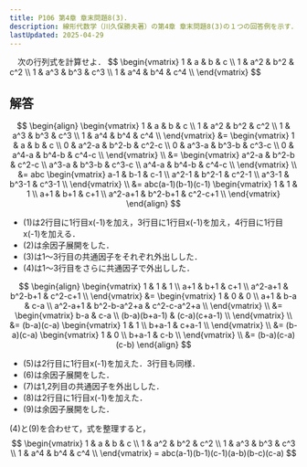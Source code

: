 ```yaml
---
title: P106 第4章 章末問題8(3)．
description: 線形代数学（川久保勝夫著）の第4章 章末問題8(3)の１つの回答例を示す．巻末の解答に途中計算がなく，不親切なので記しておく．
lastUpdated: 2025-04-29
---
```



<Card title="問題8(3)">
　次の行列式を計算せよ．
$$
\begin{vmatrix}
1 & a & b & c \\
1 & a^2 & b^2 & c^2 \\
1 & a^3 & b^3 & c^3 \\
1 & a^4 & b^4 & c^4 \\
\end{vmatrix}
$$
</Card>

## 解答

$$
\begin{align}
\begin{vmatrix}
1 & a & b & c \\
1 & a^2 & b^2 & c^2 \\
1 & a^3 & b^3 & c^3 \\
1 & a^4 & b^4 & c^4 \\
\end{vmatrix}
&=
\begin{vmatrix}
1 & a & b & c \\
0 & a^2-a & b^2-b & c^2-c \\
0 & a^3-a & b^3-b & c^3-c \\
0 & a^4-a & b^4-b & c^4-c \\
\end{vmatrix} \\
&=
\begin{vmatrix}
a^2-a & b^2-b & c^2-c \\
a^3-a & b^3-b & c^3-c \\
a^4-a & b^4-b & c^4-c \\
\end{vmatrix} \\
&=
abc
\begin{vmatrix}
a-1 & b-1 & c-1 \\
a^2-1 & b^2-1 & c^2-1 \\
a^3-1 & b^3-1 & c^3-1 \\
\end{vmatrix} \\
&=
abc(a-1)(b-1)(c-1)
\begin{vmatrix}
1 & 1 & 1 \\
a+1 & b+1 & c+1 \\
a^2-a+1 & b^2-b+1 & c^2-c+1 \\
\end{vmatrix}
\end{align}
$$

- (1)は2行目に1行目x(-1)を加え，3行目に1行目x(-1)を加え，4行目に1行目x(-1)を加える．
- (2)は余因子展開をした．
- (3)は1〜3行目の共通因子をそれぞれ外出しした．
- (4)は1〜3行目をさらに共通因子で外出しした．

$$
\begin{align}
\begin{vmatrix}
1 & 1 & 1 \\
a+1 & b+1 & c+1 \\
a^2-a+1 & b^2-b+1 & c^2-c+1 \\
\end{vmatrix}
&=
\begin{vmatrix}
1 & 0 & 0 \\
a+1 & b-a & c-a \\
a^2-a+1 & b^2-b-a^2+a & c^2-c-a^2+a \\
\end{vmatrix} \\
&=
\begin{vmatrix}
b-a & c-a \\
(b-a)(b+a-1) & (c-a)(c+a-1) \\
\end{vmatrix} \\
&=
(b-a)(c-a)
\begin{vmatrix}
1 & 1 \\
b+a-1 & c+a-1 \\
\end{vmatrix} \\
&=
(b-a)(c-a)
\begin{vmatrix}
1 & 0 \\
b+a-1 & c-b \\
\end{vmatrix} \\
&=
(b-a)(c-a)(c-b)
\end{align}
$$

- (5)は2行目に1行目x(-1)を加えた．3行目も同様．
- (6)は余因子展開をした．
- (7)は1,2列目の共通因子を外出しした．
- (8)は2行目に1行目x(-1)を加えた．
- (9)は余因子展開をした．

(4)と(9)を合わせて，式を整理すると，
$$
\begin{vmatrix}
1 & a & b & c \\
1 & a^2 & b^2 & c^2 \\
1 & a^3 & b^3 & c^3 \\
1 & a^4 & b^4 & c^4 \\
\end{vmatrix}
= abc(a-1)(b-1)(c-1)(a-b)(b-c)(c-a)
$$